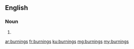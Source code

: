 ==English==

===Noun===
{{head|en|plural}}

# {{plural of|burning|lang=en|nocat=1}}

[[ar:burnings]]
[[fr:burnings]]
[[ku:burnings]]
[[mg:burnings]]
[[my:burnings]]